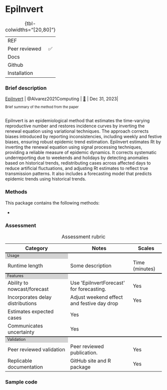 # EpiInvert { .unnumbered}

| | 
|:---|:--------|
| REF| |
| Peer reviewed| ✅|
| Docs| |
| Github|  |
| Installation | |
: {tbl-colwidths="[20,80]"}

### Brief description

| [EpiInvert](package_EpiInvert.qmd) | @Alvarez2021Computing | [🔗](https://github.com/lalvarezmat/EpiInvert) | Dec 31, 2023|

::: {style="font-size:0.8em"}
Brief summary of the method from the paper <br><br>
:::
EpiInvert is an epidemiological method that estimates the time-varying reproductive number and restores incidence curves by inverting the renewal equation using variational techniques. The approach corrects biases introduced by reporting inconsistencies, including weekly and festive biases, ensuring robust epidemic trend estimation. EpiInvert estimates Rt by inverting the renewal equation using signal processing techniques, providing a reliable measure of epidemic dynamics. It corrects systematic underreporting due to weekends and holidays by detecting anomalies based on historical trends, redistributing cases across affected days to reduce artificial fluctuations, and adjusting Rt estimates to reflect true transmission patterns. It also includes a forecasting model that predicts epidemic trends using historical trends.

### Methods

This package contains the following methods:

- 

### Assessment

```{=html}
<table>
    <caption>Assessment rubric</caption>
    <!---HEADING --->
    <tr style="border-top: none;">
      <th style="font-weight: bold; width: 40%">Category</th>
      <th style="font-weight: bold; width: 40%">Notes</th>
      <th style="font-weight: bold; width: 20%">Scales</th>
    </tr>
    
        <!------ SECTION 1: USAGE -------->
    <tr columnspan="3", style="background-color: lightgrey;border-top: 2px solid;margin-top: 1;margin-bottom: 1; line-height: 1;font-size: 0.8em;">
      <td> Usage </td>
    </tr>

    <tr>
        <td>Runtime length</td>
        <td>Some description</td>
        <td>
          Time (minutes)
        </td>
    </tr>
      
      <!------ SECTION 2: FEATURES -------->
    <tr columnspan="3", style="background-color: lightgrey;border-top: 2px solid;margin-top: 1;margin-bottom: 1; line-height: 1;font-size: 0.8em;">
      <td> Features </td>
    </tr>
        <tr>
        <td>Ability to nowcast/forecast</td>
        <td>Use 'EpiInvertForecast' for forecasting.</td>
        <td>
          Yes
                  </td>
    </tr>
                    <tr>
        <td>Incorporates delay distributions</td>
        <td>Adjust weekend effect and festive day drop</td>
        <td>
          Yes
        </td>
    </tr>
    
                        <tr>
        <td>Estimates expected cases </td>
        <td>
          Yes
        </td>
    </tr>

                        <tr>
        <td>Communicates uncertainty</td>
        <td>
Yes
        </td>
    </tr>

      <!------ SECTION 3: Validation -------->
    <tr columnspan="3", style="background-color: lightgrey;border-top: 2px solid;margin-top: 1;margin-bottom: 1; line-height: 1;font-size: 0.8em;">
      <td> Validation </td>
    </tr>
    
                        <tr>
        <td>Peer reviewed validation</td>
        <td>Peer reviewed publication.</td>
        <td>
          Yes
        </td>
    </tr>
    
                        <tr>
        <td>Replicable documentation</td>
        <td>GitHub site and R package</td>
        <td>
          Yes
        </td>
    </tr>


</table>

```



### Sample code
